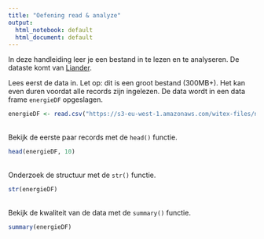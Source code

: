 ```yaml
---
title: "Oefening read & analyze"
output:
  html_notebook: default
  html_document: default
---
```


In deze handleiding leer je een bestand in te lezen en te analyseren. De dataste komt van [Liander](https://www.liander.nl/over-liander/innovatie/open-data/data).

Lees eerst de data in. Let op: dit is een groot bestand (300MB+). Het kan even duren voordat alle records zijn ingelezen. De data wordt in een data frame `energieDF` opgeslagen.

```r
energieDF <- read.csv("https://s3-eu-west-1.amazonaws.com/witex-files/nederland.csv")
```
<br>
Bekijk de eerste paar records met de `head()` functie.
```r
head(energieDF, 10)
```
<br> 
Onderzoek de structuur met de `str()` functie.
```r
str(energieDF)
```
<br>
Bekijk de kwaliteit van de data met de `summary()` functie.

```r
summary(energieDF)
```

